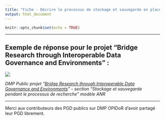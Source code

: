 ```yaml
---
title: "Fiche - Décrire le processus de stockage et sauvegarde en place durant le projet"
output: html_document
---
```


```r
knitr::opts_chunk$set(echo = TRUE)
```

------------------------------------------------------------------------

## **Exemple de réponse pour le projet** **"Bridge Research through Interoperable Data Governance and Environments"** **:**

![](images/exemple%20pgd%20stockage%20-01.png)

*DMP Public projet "[Bridge Research through Interoperable Data Governance and Environments](https://dmp.opidor.fr/plans/5954/export.pdf?export%5Bquestion_headings%5D=true)" - section "Stockage et sauvegarde pendant le processus de recherche" modèle ANR*

------------------------------------------------------------------------

Merci aux contributeurs des PGD publics sur DMP OPIDoR d'avoir partagé leur PGD librement.
